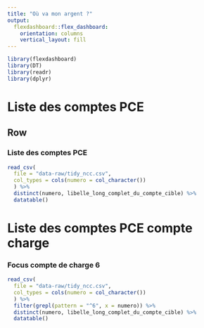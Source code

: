 ```yaml
---
title: "Où va mon argent ?"
output: 
  flexdashboard::flex_dashboard:
    orientation: columns
    vertical_layout: fill
---
```


```r
library(flexdashboard)
library(DT)
library(readr)
library(dplyr)
```

Liste des comptes PCE
======================================================================

Row 
-----------------------------------------------------------------------

### Liste des comptes PCE

```r
read_csv(
  file = "data-raw/tidy_ncc.csv", 
  col_types = cols(numero = col_character())
  ) %>% 
  distinct(numero, libelle_long_complet_du_compte_cible) %>% 
  datatable()
```

Liste des comptes PCE compte charge
======================================================================

### Focus compte de charge 6

```r
read_csv(
  file = "data-raw/tidy_ncc.csv", 
  col_types = cols(numero = col_character())
  ) %>% 
  filter(grepl(pattern = "^6", x = numero)) %>%
  distinct(numero, libelle_long_complet_du_compte_cible) %>% 
  datatable()
```

